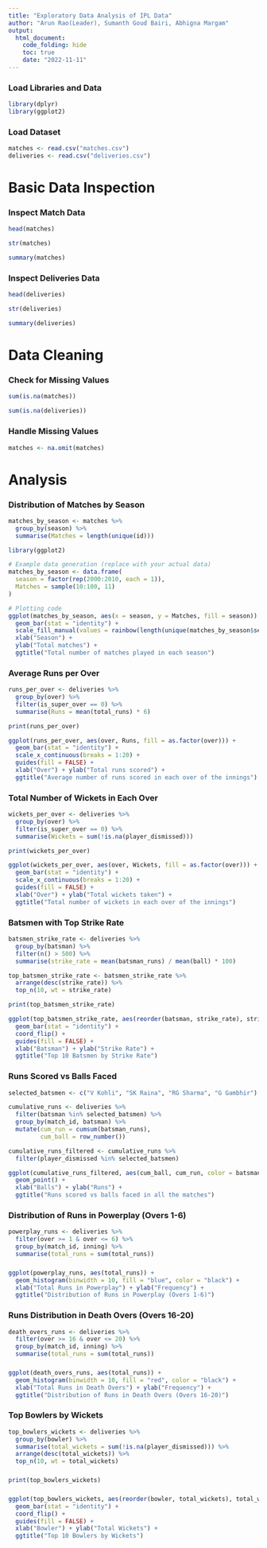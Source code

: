 ```yaml
---
title: "Exploratory Data Analysis of IPL Data"
author: "Arun Rao(Leader), Sumanth Goud Bairi, Abhigna Margam"
output: 
  html_document:
    code_folding: hide
    toc: true
    date: "2022-11-11"
---
```


### Load Libraries and Data

```r
library(dplyr)
library(ggplot2)
```

### Load Dataset

```r
matches <- read.csv("matches.csv")
deliveries <- read.csv("deliveries.csv")
```

# Basic Data Inspection

### Inspect Match Data

```r
head(matches)
```

```r
str(matches)
```

```r
summary(matches)
```

### Inspect Deliveries Data

```r
head(deliveries)
```

```r
str(deliveries)
```

```r
summary(deliveries)
```

# Data Cleaning

### Check for Missing Values

```r
sum(is.na(matches))
```

```r
sum(is.na(deliveries))
```

### Handle Missing Values

```r
matches <- na.omit(matches)
```

# Analysis

### Distribution of Matches by Season

```r
matches_by_season <- matches %>%
  group_by(season) %>%
  summarise(Matches = length(unique(id)))
```

```r
library(ggplot2)

# Example data generation (replace with your actual data)
matches_by_season <- data.frame(
  season = factor(rep(2000:2010, each = 1)),
  Matches = sample(10:100, 11)
)

# Plotting code
ggplot(matches_by_season, aes(x = season, y = Matches, fill = season)) +
  geom_bar(stat = "identity") +
  scale_fill_manual(values = rainbow(length(unique(matches_by_season$season)))) +
  xlab("Season") +
  ylab("Total matches") +
  ggtitle("Total number of matches played in each season")


```

### Average Runs per Over

```r
runs_per_over <- deliveries %>%
  group_by(over) %>%
  filter(is_super_over == 0) %>%
  summarise(Runs = mean(total_runs) * 6)

```

```r
print(runs_per_over)

```

```r
ggplot(runs_per_over, aes(over, Runs, fill = as.factor(over))) +
  geom_bar(stat = "identity") +
  scale_x_continuous(breaks = 1:20) +
  guides(fill = FALSE) +
  xlab("Over") + ylab("Total runs scored") +
  ggtitle("Average number of runs scored in each over of the innings")

```

### Total Number of Wickets in Each Over

```r
wickets_per_over <- deliveries %>%
  group_by(over) %>%
  filter(is_super_over == 0) %>%
  summarise(Wickets = sum(!is.na(player_dismissed)))

```

```r
print(wickets_per_over)

```

```r
ggplot(wickets_per_over, aes(over, Wickets, fill = as.factor(over))) +
  geom_bar(stat = "identity") +
  scale_x_continuous(breaks = 1:20) +
  guides(fill = FALSE) +
  xlab("Over") + ylab("Total wickets taken") +
  ggtitle("Total number of wickets in each over of the innings")

```

### Batsmen with Top Strike Rate

```r
batsmen_strike_rate <- deliveries %>%
  group_by(batsman) %>%
  filter(n() > 500) %>%
  summarise(strike_rate = mean(batsman_runs) / mean(ball) * 100)

```

```r
top_batsmen_strike_rate <- batsmen_strike_rate %>%
  arrange(desc(strike_rate)) %>%
  top_n(10, wt = strike_rate)

```

```r
print(top_batsmen_strike_rate)
```

```r
ggplot(top_batsmen_strike_rate, aes(reorder(batsman, strike_rate), strike_rate, fill = batsman)) +
  geom_bar(stat = "identity") +
  coord_flip() +
  guides(fill = FALSE) +
  xlab("Batsman") + ylab("Strike Rate") +
  ggtitle("Top 10 Batsmen by Strike Rate")

```

### Runs Scored vs Balls Faced

```r
selected_batsmen <- c("V Kohli", "SK Raina", "RG Sharma", "G Gambhir")
```

```r
cumulative_runs <- deliveries %>%
  filter(batsman %in% selected_batsmen) %>%
  group_by(match_id, batsman) %>%
  mutate(cum_run = cumsum(batsman_runs),
         cum_ball = row_number())
```

```r
cumulative_runs_filtered <- cumulative_runs %>%
  filter(player_dismissed %in% selected_batsmen)
```

```r
ggplot(cumulative_runs_filtered, aes(cum_ball, cum_run, color = batsman)) +
  geom_point() +
  xlab("Balls") + ylab("Runs") +
  ggtitle("Runs scored vs balls faced in all the matches")
```

### Distribution of Runs in Powerplay (Overs 1-6)

```r
powerplay_runs <- deliveries %>%
  filter(over >= 1 & over <= 6) %>%
  group_by(match_id, inning) %>%
  summarise(total_runs = sum(total_runs))
```

### 

```r
ggplot(powerplay_runs, aes(total_runs)) +
  geom_histogram(binwidth = 10, fill = "blue", color = "black") +
  xlab("Total Runs in Powerplay") + ylab("Frequency") +
  ggtitle("Distribution of Runs in Powerplay (Overs 1-6)")

```

### Runs Distribution in Death Overs (Overs 16-20)

```r
death_overs_runs <- deliveries %>%
  filter(over >= 16 & over <= 20) %>%
  group_by(match_id, inning) %>%
  summarise(total_runs = sum(total_runs))

```

### 

```r
ggplot(death_overs_runs, aes(total_runs)) +
  geom_histogram(binwidth = 10, fill = "red", color = "black") +
  xlab("Total Runs in Death Overs") + ylab("Frequency") +
  ggtitle("Distribution of Runs in Death Overs (Overs 16-20)")

```

### Top Bowlers by Wickets

```r
top_bowlers_wickets <- deliveries %>%
  group_by(bowler) %>%
  summarise(total_wickets = sum(!is.na(player_dismissed))) %>%
  arrange(desc(total_wickets)) %>%
  top_n(10, wt = total_wickets)

```

### 

```r
print(top_bowlers_wickets)
```

### 

```r
ggplot(top_bowlers_wickets, aes(reorder(bowler, total_wickets), total_wickets, fill = bowler)) +
  geom_bar(stat = "identity") +
  coord_flip() +
  guides(fill = FALSE) +
  xlab("Bowler") + ylab("Total Wickets") +
  ggtitle("Top 10 Bowlers by Wickets")

```
